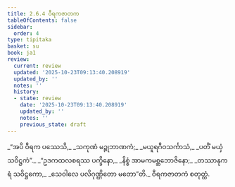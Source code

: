 ```yaml
---
title: 2.6.4 ဝီရကဇာတက
tableOfContents: false
sidebar:
  order: 4
type: tipitaka
basket: su
book: ja1
review:
  current: review
  updated: '2025-10-23T09:13:40.208919'
  updated_by: ''
  notes: ''
  history:
  - state: review
    date: '2025-10-23T09:13:40.208919'
    updated_by: ''
    notes: ''
    previous_state: draft
---
```



<ReviewStatus review={frontmatter.review} showDetails={true} />

<HypothesisAnnotation frontmatter={frontmatter} />

<DynamicBreadcrumb />

<Division number="107" book="ja1" e="ch" v="22" p="54">

<Paragraph number="515" type="verses" book="ja1">
_“အပိ ဝီရက ပဿေသိ,_  
_သကုဏံ မဉ္ဇုဘာဏကံ;_  
_မယူရဂီဝသင်္ကာသံ,_  
_ပတိံ မယှံ သဝိဋ္ဌကံ”._  

</Paragraph>

</Division>
<Division number="108" book="ja1" e="ch" v="22" p="54">

<Paragraph number="516" type="verses" book="ja1">
_“ဥဒကထလစရဿ ပက္ခိနော,_  
_နိစ္စံ အာမကမစ္ဆဘောဇိနော;_  
_တဿာနုကရံ သဝိဋ္ဌကော,_  
_သေဝါလေ ပလိဂုဏ္ဌိတော မတော”တိ._  


</Paragraph>
</Division>

<Paragraph number="517" type="center" book="ja1">
ဝီရကဇာတကံ စတုတ္ထံ.
</Paragraph>